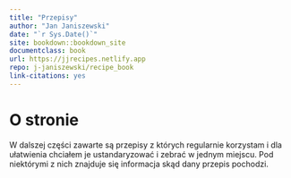 ```yaml
--- 
title: "Przepisy"
author: "Jan Janiszewski"
date: "`r Sys.Date()`"
site: bookdown::bookdown_site
documentclass: book
url: https://jjrecipes.netlify.app
repo: j-janiszewski/recipe_book
link-citations: yes
---
```


# O stronie

W dalszej części zawarte są przepisy z których regularnie korzystam i dla ułatwienia chciałem je ustandaryzować i zebrać w jednym miejscu. Pod niektórymi z nich znajduje się informacja skąd dany przepis pochodzi.

